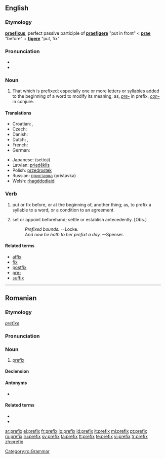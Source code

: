 ==English==
{{wikipedia}}
===Etymology===
{{L.}} '''[[praefixus]]''', perfect passive participle of '''[[praefigere]]''' "put in front" < '''[[prae]]''' "before" + '''[[figere]]''' "put, fix"

===Pronunciation===
*{{IPA|/ˈpɹiːfɪks/}}
*{{audio|en-us-prefix.ogg|Audio (US)}}

===Noun===
{{en-noun|prefixes}}

# That which is prefixed; especially one or more letters or syllables added to the beginning of a word to modify its meaning; as, ''[[pre-]]'' in prefix, ''[[con-]]'' in conjure.

====Translations====
{{trans-top|Letters at the beginning of a word}}
* Croatian: {{t-|hr|prefiks|m}}, {{t-|hr|predmetak|m}}
* Czech: {{t-|cs|předpona|f}}
* Danish: {{t+|da|præfiks|n}}
* Dutch: {{t+|nl|voorvoegsel|n}}, {{t-|nl|prefix|n}}
* French: {{t-|fr|préfixe}}
* German: {{t+|de|Präfix}}
{{trans-mid}}
* Japanese: {{JAchar|[[接頭辞]]}} (settōji)
* Latvian: [[priedēklis]] {{m}}
* Polish: [[przedrostek]] {{m}}
* Russian: [[приставка]] {{f}} (pristavka)
* Welsh: [[rhagddodiaid]] {{m}}
{{trans-bottom}}

===Verb===
{{en-verb|prefix|es}}

# {{transitive}} put or fix before, or at the beginning of, another thing; as, to prefix a syllable to a word, or a condition to an agreement.
# {{transitive}} set or appoint beforehand; settle or establish antecedently. [Obs.]
#:''Prefixed bounds. '' --Locke.
#:''And now he hath to her prefixt a day.'' --Spenser.

====Related terms====
*[[affix]]
*[[fix]]
*[[postfix]]
*[[pre-]]
*[[suffix]]

----

==Romanian==

===Etymology===
{{F.|ro}} ''[[préfixe]]''

===Pronunciation===
{{IPA|[pɾe'fiks]|lang=ro}}

===Noun===
{{ro-noun|gend=n|pl=prefixe}}

# [[#English|prefix]]

====Declension====
{{ro-noun-n|pl=prefixe|def=prefixul}}

====Antonyms====
* {{l|ro|sufix}}

====Related terms====
* {{l|ro|afix}}
* {{l|ro|infix}}

[[Category:ro:Grammar]]

[[ar:prefix]]
[[el:prefix]]
[[fr:prefix]]
[[io:prefix]]
[[id:prefix]]
[[it:prefix]]
[[ml:prefix]]
[[pt:prefix]]
[[ro:prefix]]
[[ru:prefix]]
[[sv:prefix]]
[[ta:prefix]]
[[tt:prefix]]
[[te:prefix]]
[[vi:prefix]]
[[tr:prefix]]
[[zh:prefix]]